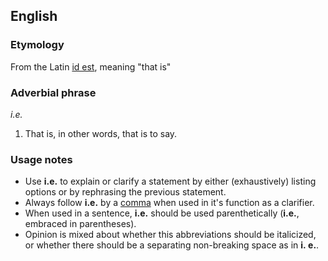 ==English==
===Etymology===
From the Latin [[id est]], meaning "that is"

===Adverbial phrase===
''i.e.''
#That is, in other words, that is to say.
===Usage notes===
*Use '''i.e.''' to explain or clarify a statement by either (exhaustively) listing  options or by rephrasing the previous statement.  
*Always follow '''i.e.''' by a [[comma]] when used in it's function as a clarifier. 
*When used in a sentence, '''i.e.''' should be used parenthetically ('''i.e.''', embraced in parentheses).
*Opinion is mixed about whether this abbreviations should be italicized, or whether there should be a separating non-breaking space as in '''i.&nbsp;e.'''.